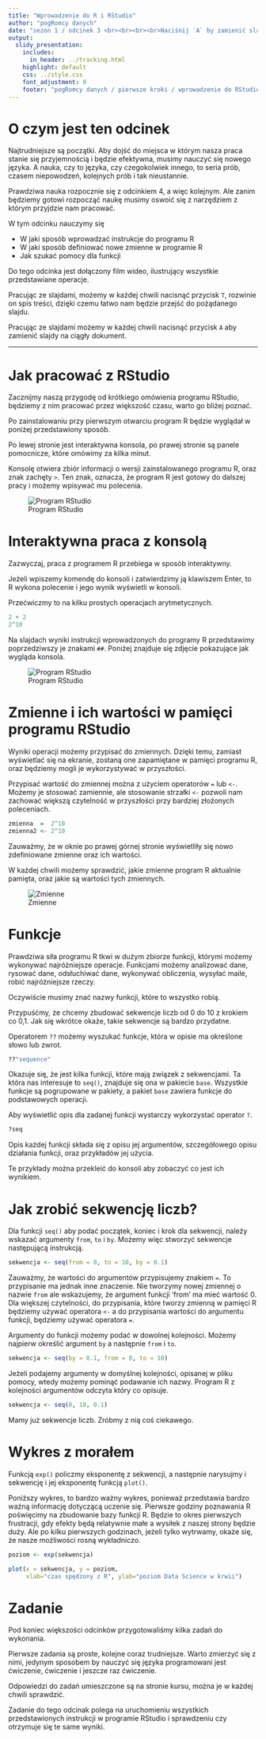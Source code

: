 ```yaml
---
title: "Wprowadzenie do R i RStudio"
author: "pogRomcy danych"
date: "sezon 1 / odcinek 3 <br><br><br><br>Naciśnij `A` by zamienić slajdy na ciągły tekst. <br> Naciśnij `T` by wyświetlić spis treści."
output:
  slidy_presentation:
    includes:
      in_header: ../tracking.html
    highlight: default
    css: ../style.css
    font_adjustment: 0
    footer: "pogRomcy danych / pierwsze kroki / wprowadzenie do RStudio"
---
```


# O czym jest ten odcinek

Najtrudniejsze są początki. Aby dojść do miejsca w którym nasza praca stanie się przyjemnością i będzie efektywna, musimy nauczyć się nowego języka. A nauka, czy to języka, czy czegokolwiek innego, to seria prób, czasem niepowodzeń, kolejnych prób i tak nieustannie.

Prawdziwa nauka rozpocznie się z odcinkiem 4, a więc kolejnym. Ale zanim będziemy gotowi rozpocząć naukę musimy oswoić się z narzędziem z którym przyjdzie nam pracować.

W tym odcinku nauczymy się

* W jaki sposób wprowadzać instrukcje do programu R
* W jaki sposób definiować nowe zmienne w programie R
* Jak szukać pomocy dla funkcji

Do tego odcinka jest dołączony film wideo, ilustrujący wszystkie przedstawiane operacje.

Pracując ze slajdami, możemy w każdej chwili nacisnąć przycisk `T`, rozwinie on spis treści, dzięki czemu łatwo nam będzie przejść do pożądanego slajdu.

Pracując ze slajdami możemy w każdej chwili nacisnąć przycisk `A` aby zamienić slajdy na ciągły dokument.

---

# Jak pracować z RStudio

Zacznijmy naszą przygodę od krótkiego omówienia programu RStudio, 
będziemy z nim pracować przez większość czasu, warto go bliżej poznać.

Po zainstalowaniu przy pierwszym otwarciu program R będzie wyglądał w poniżej przedstawiony sposób.

Po lewej stronie jest interaktywna konsola, po prawej stronie są panele pomocnicze, 
które omówimy za kilka minut.

Konsolę otwiera zbiór informacji o wersji zainstalowanego programu R, oraz znak zachęty `>`.
Ten znak, oznacza, że program R jest gotowy do dalszej pracy i możemy wpisywać mu polecenia.

![Program RStudio](figs/RStudio3.png)

# Interaktywna praca z konsolą 

Zazwyczaj, praca z programem R przebiega w sposób interaktywny.

Jeżeli wpiszemy komendę do konsoli i zatwierdzimy ją klawiszem Enter, to R wykona polecenie i jego wynik wyświetli w konsoli.

Przećwiczmy to na kilku prostych operacjach arytmetycznych.

```r
2 + 2
2^10
```

Na slajdach wyniki instrukcji wprowadzonych do programy R przedstawimy poprzedziwszy je znakami `##`. Poniżej znajduje się zdjęcie pokazujące jak wygląda konsola.

![Program RStudio](figs/RStudio6.png)

# Zmienne i ich wartości w pamięci programu RStudio

Wyniki operacji możemy przypisać do zmiennych. 
Dzięki temu, zamiast wyświetlać się na ekranie, zostaną one zapamiętane w pamięci programu R,
oraz będziemy mogli je wykorzystywać w przyszłości.

Przypisać wartość do zmiennej można z użyciem operatorów `=` lub `<-`.
Możemy je stosować zamiennie, ale stosowanie strzałki `<-` pozwoli nam zachować większą czytelność w przyszłości przy bardziej złożonych poleceniach.

```r
zmienna  =  2^10
zmienna2 <- 2^10 
```

Zauważmy, że w oknie po prawej górnej stronie wyświetliły się nowo zdefiniowane zmienne oraz ich wartości.

W każdej chwili możemy sprawdzić, jakie zmienne program R aktualnie pamięta, oraz jakie są wartości tych zmiennych.

![Zmienne](figs/RStudio4.png)


# Funkcje

Prawdziwa siła programu R tkwi w dużym zbiorze funkcji, którymi możemy wykonywać najróżniejsze operacje.
Funkcjami możemy analizować dane, rysować dane, odsłuchiwać dane, wykonywać obliczenia, wysyłać maile, robić najróżniejsze rzeczy.

Oczywiście musimy znać nazwy funkcji, które to wszystko robią.

Przypuśćmy, że chcemy zbudować sekwencje liczb od 0 do 10 z krokiem co 0,1. 
Jak się wkrótce okaże, takie sekwencje są bardzo przydatne.

Operatorem `??` możemy wyszukać funkcje, która w opisie ma określone słowo lub zwrot.

```r
??"sequence"
```

Okazuje się, że jest kilka funkcji, które mają związek z sekwencjami. 
Ta która nas interesuje to `seq()`, znajduje się ona w pakiecie `base`.
Wszystkie funkcje są pogrupowane w pakiety, a pakiet `base` zawiera funkcje do podstawowych operacji.

Aby wyświetlić opis dla zadanej funkcji wystarczy wykorzystać operator `?`.

```r
?seq
```

Opis każdej funkcji składa się z opisu jej argumentów, szczegółowego opisu działania funkcji, oraz przykładów jej użycia.

Te przykłady można przekleić do konsoli aby zobaczyć co jest ich wynikiem.

# Jak zrobić sekwencję liczb?

Dla funkcji `seq()` aby podać początek, koniec i krok dla sekwencji, należy wskazać argumenty `from`, `to` i `by`.
Możemy więc stworzyć sekwencje następującą instrukcją.

```r
sekwencja <- seq(from = 0, to = 10, by = 0.1)
```

Zauważmy, że wartości do argumentów przypisujemy znakiem `=`. To przypisanie ma jednak inne znaczenie. Nie tworzymy nowej zmiennej o nazwie `from` ale wskazujemy, że argument funkcji ‘from’ ma mieć wartość 0.
Dla większej czytelności, do przypisania, które tworzy zmienną w pamięci R będziemy używać operatora `<-` a do przypisania wartości do argumentu funkcji, będziemy używać operatora `=`.

Argumenty do funkcji możemy podać w dowolnej kolejności. Możemy najpierw określić argument `by` a następnie `from` i `to`.

```r
sekwencja <- seq(by = 0.1, from = 0, to = 10)
```

Jeżeli podajemy argumenty w domyślnej kolejności, opisanej w pliku pomocy, wtedy możemy pominąć podawanie ich nazwy.
Program R z kolejności argumentów odczyta który co opisuje.

```r
sekwencja <- seq(0, 10, 0.1)
```

Mamy już sekwencje liczb. Zróbmy z nią coś ciekawego.

# Wykres z morałem

Funkcją `exp()` policzmy eksponentę z sekwencji, a następnie narysujmy i sekwencję i jej eksponentę funkcją `plot()`.

Poniższy wykres, to bardzo ważny wykres, ponieważ przedstawia bardzo ważną informację dotyczącą uczenie się.
Pierwsze godziny poznawania R poświęcimy na zbudowanie bazy funkcji R. 
Będzie to okres pierwszych frustracji, gdy efekty będą relatywnie małe a wysiłek z naszej strony będzie duży.
Ale po kilku pierwszych godzinach, jeżeli tylko wytrwamy, okaże się, że nasze możliwości rosną wykładniczo.

```r
poziom <- exp(sekwencja)

plot(x = sekwencja, y = poziom,
     xlab="czas spędzony z R", ylab="poziom Data Science w krwii")
```

# Zadanie

Pod koniec większości odcinków przygotowaliśmy kilka zadań do wykonania.

Pierwsze zadania są proste, kolejne coraz trudniejsze. Warto zmierzyć się z nimi, jedynym sposobem by nauczyć się języka programowani jest ćwiczenie, ćwiczenie i jeszcze raz ćwiczenie.

Odpowiedzi do zadań umieszczone są na stronie kursu, można je w każdej chwili sprawdzić.

Zadanie do tego odcinak polega na uruchomieniu wszystkich przedstawionych instrukcji w programie RStudio i sprawdzeniu czy otrzymuje się te same wyniki.


